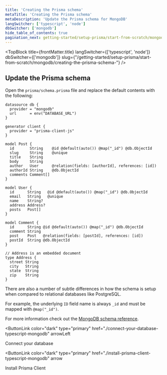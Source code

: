 ```yaml
---
title: 'Creating the Prisma schema'
metaTitle: 'Creating the Prisma schema'
metaDescription: 'Update the Prisma schema for MongoDB'
langSwitcher: ['typescript', 'node']
dbSwitcher: ['mongodb']
hide_table_of_contents: true
pagination_next: getting-started/setup-prisma/start-from-scratch/mongodb/install-prisma-client-typescript-mongodb
---
```


<TopBlock
  title={frontMatter.title}
  langSwitcher={['typescript', 'node']}
  dbSwitcher={['mongodb']}
  slug={"/getting-started/setup-prisma/start-from-scratch/mongodb/creating-the-prisma-schema-"}
 />

## Update the Prisma schema

Open the `prisma/schema.prisma` file and replace the default contents with the following:

```prisma file=prisma/schema.prisma
datasource db {
  provider = "mongodb"
  url      = env("DATABASE_URL")
}

generator client {
  provider = "prisma-client-js"
}

model Post {
  id       String    @id @default(auto()) @map("_id") @db.ObjectId
  slug     String    @unique
  title    String
  body     String
  author   User      @relation(fields: [authorId], references: [id])
  authorId String    @db.ObjectId
  comments Comment[]
}

model User {
  id      String   @id @default(auto()) @map("_id") @db.ObjectId
  email   String   @unique
  name    String?
  address Address?
  posts   Post[]
}

model Comment {
  id      String @id @default(auto()) @map("_id") @db.ObjectId
  comment String
  post    Post   @relation(fields: [postId], references: [id])
  postId  String @db.ObjectId
}

// Address is an embedded document
type Address {
  street String
  city   String
  state  String
  zip    String
}
```

There are also a number of subtle differences in how the schema is setup when compared to relational databases like PostgreSQL.

For example, the underlying `ID` field name is always `_id` and must be mapped with `@map("_id")`.

For more information check out the [MongoDB schema reference](/orm/reference/prisma-schema-reference#mongodb-2).

<NavigationLinksContainer>

<ButtonLink
  color="dark"
  type="primary"
  href="./connect-your-database-typescript-mongodb"
  arrowLeft
>
  Connect your database
</ButtonLink>

<ButtonLink
  color="dark"
  type="primary"
  href="./install-prisma-client-typescript-mongodb"
  arrow
>
  Install Prisma Client
</ButtonLink>

</NavigationLinksContainer>
